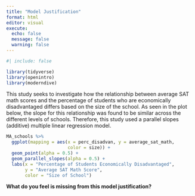 ```yaml
---
title: "Model Justification"
format: html
editor: visual
execute: 
  echo: false
  message: false
  warning: false
---
```


```r
#| include: false

library(tidyverse)
library(openintro)
library(moderndive)

```

This study seeks to investigate how the relationship between average SAT math scores and the percentage of students who are economically disadvantaged differs based on the size of the school. As seen in the plot below, the slope for this relationship was found to be similar across the different levels of schools. Therefore, this study used a parallel slopes (additive) multiple linear regression model.

```r
MA_schools %>% 
  ggplot(mapping = aes(x = perc_disadvan, y = average_sat_math, 
                       color = size)) + 
  geom_point(alpha = 0.5) + 
  geom_parallel_slopes(alpha = 0.5) + 
  labs(x = "Percentage of Students Economically Disadvantaged", 
       y = "Average SAT Math Score", 
       color = "Size of School")
```

**What do you feel is missing from this model justification?**
